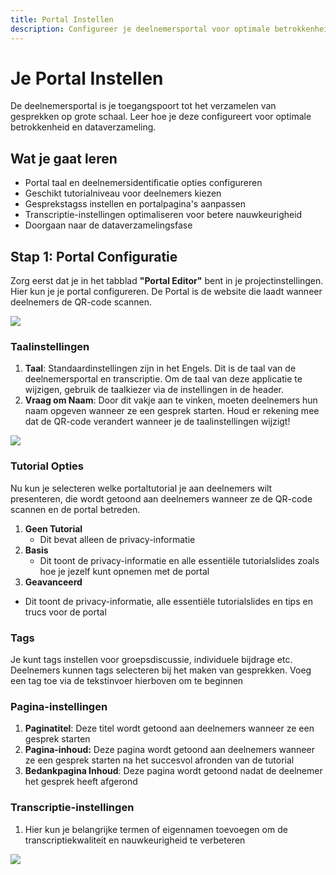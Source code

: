 ```yaml
---
title: Portal Instellen
description: Configureer je deelnemersportal voor optimale betrokkenheid
---
```


# Je Portal Instellen

De deelnemersportal is je toegangspoort tot het verzamelen van gesprekken op grote schaal. Leer hoe je deze configureert voor optimale betrokkenheid en dataverzameling.

## Wat je gaat leren
- Portal taal en deelnemersidentificatie opties configureren
- Geschikt tutorialniveau voor deelnemers kiezen
- Gesprekstagss instellen en portalpagina's aanpassen
- Transcriptie-instellingen optimaliseren voor betere nauwkeurigheid
- Doorgaan naar de dataverzamelingsfase

## Stap 1: Portal Configuratie
Zorg eerst dat je in het tabblad **"Portal Editor"** bent in je projectinstellingen. Hier kun je je portal configureren. De Portal is de website die laadt wanneer deelnemers de QR-code scannen.

![](/img14.png)


### Taalinstellingen
1. **Taal**: Standaardinstellingen zijn in het Engels. Dit is de taal van de deelnemersportal en transcriptie. Om de taal van deze applicatie te wijzigen, gebruik de taalkiezer via de instellingen in de header.
2. **Vraag om Naam**: Door dit vakje aan te vinken, moeten deelnemers hun naam opgeven wanneer ze een gesprek starten. Houd er rekening mee dat de QR-code verandert wanneer je de taalinstellingen wijzigt!

![](/img5.png)

### Tutorial Opties
Nu kun je selecteren welke portaltutorial je aan deelnemers wilt presenteren, die wordt getoond aan deelnemers wanneer ze de QR-code scannen en de portal betreden.

1. **Geen Tutorial**
   - Dit bevat alleen de privacy-informatie
2. **Basis**
   - Dit toont de privacy-informatie en alle essentiële tutorialslides zoals hoe je jezelf kunt opnemen met de portal
3. **Geavanceerd**
- Dit toont de privacy-informatie, alle essentiële tutorialslides en tips en trucs voor de portal

### Tags
Je kunt tags instellen voor groepsdiscussie, individuele bijdrage etc. Deelnemers kunnen tags selecteren bij het maken van gesprekken. Voeg een tag toe via de tekstinvoer hierboven om te beginnen


### Pagina-instellingen
1. **Paginatitel**: Deze titel wordt getoond aan deelnemers wanneer ze een gesprek starten
2. **Pagina-inhoud:** Deze pagina wordt getoond aan deelnemers wanneer ze een gesprek starten na het succesvol afronden van de tutorial
3. **Bedankpagina Inhoud**: Deze pagina wordt getoond nadat de deelnemer het gesprek heeft afgerond

### Transcriptie-instellingen
1. Hier kun je belangrijke termen of eigennamen toevoegen om de transcriptiekwaliteit en nauwkeurigheid te verbeteren

![](/img6.png) 